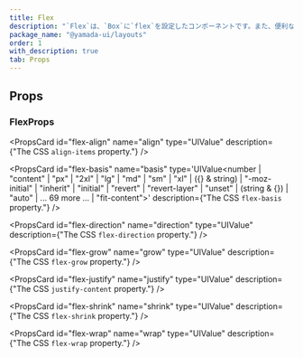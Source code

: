 ```yaml
---
title: Flex
description: "`Flex`は、`Box`に`flex`を設定したコンポーネントです。また、便利なスタイルのショートハンドが用意されています。"
package_name: "@yamada-ui/layouts"
order: 1
with_description: true
tab: Props
---
```


## Props

### FlexProps

<PropsCard
  id="flex-align"
  name="align"
  type="UIValue<AlignItems>"
  description={"The CSS `align-items` property."}
/>

<PropsCard
  id="flex-basis"
  name="basis"
  type='UIValue<number | "content" | "px" | "2xl" | "lg" | "md" | "sm" | "xl" | ({} & string) | "-moz-initial" | "inherit" | "initial" | "revert" | "revert-layer" | "unset" | (string & {}) | "auto" | ... 69 more ... | "fit-content">'
  description={"The CSS `flex-basis` property."}
/>

<PropsCard
  id="flex-direction"
  name="direction"
  type="UIValue<FlexDirection>"
  description={"The CSS `flex-direction` property."}
/>

<PropsCard
  id="flex-grow"
  name="grow"
  type="UIValue<FlexGrow>"
  description={"The CSS `flex-grow` property."}
/>

<PropsCard
  id="flex-justify"
  name="justify"
  type="UIValue<JustifyContent>"
  description={"The CSS `justify-content` property."}
/>

<PropsCard
  id="flex-shrink"
  name="shrink"
  type="UIValue<FlexShrink>"
  description={"The CSS `flex-shrink` property."}
/>

<PropsCard
  id="flex-wrap"
  name="wrap"
  type="UIValue<FlexWrap>"
  description={"The CSS `flex-wrap` property."}
/>
